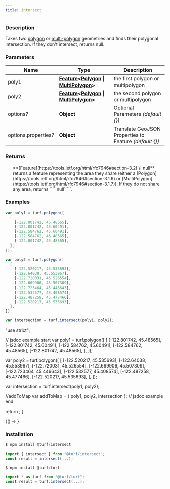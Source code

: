 ```yaml
---
title: intersect
---
```



### Description

Takes two [polygon](https://tools.ietf.org/html/rfc7946#section-3.1.6) or [multi-polygon](https://tools.ietf.org/html/rfc7946#section-3.1.7) geometries and
finds their polygonal intersection. If they don't intersect, returns null.

### Parameters

| Name                       | Type                                                                                                                                                                                               | Description                                             |
| -------------------------- | -------------------------------------------------------------------------------------------------------------------------------------------------------------------------------------------------- | ------------------------------------------------------- |
| poly1                      | **[Feature](https://tools.ietf.org/html/rfc7946#section-3.2)\<[Polygon](https://tools.ietf.org/html/rfc7946#section-3.1.6) \| [MultiPolygon](https://tools.ietf.org/html/rfc7946#section-3.1.7)>** | the first polygon or multipolygon                       |
| poly2                      | **[Feature](https://tools.ietf.org/html/rfc7946#section-3.2)\<[Polygon](https://tools.ietf.org/html/rfc7946#section-3.1.6) \| [MultiPolygon](https://tools.ietf.org/html/rfc7946#section-3.1.7)>** | the second polygon or multipolygon                      |
| options<i>?</i>            | **Object**                                                                                                                                                                                         | Optional Parameters _(default \{})_                     |
| options.properties<i>?</i> | **Object**                                                                                                                                                                                         | Translate GeoJSON Properties to Feature _(default \{})_ |

### Returns

<ul>
  **[Feature](https://tools.ietf.org/html/rfc7946#section-3.2) \| null** returns a feature representing the area they share (either a [Polygon](https://tools.ietf.org/html/rfc7946#section-3.1.6) or
[MultiPolygon](https://tools.ietf.org/html/rfc7946#section-3.1.7)). If they do not share any area, returns `````null`````.

</ul>

### Examples

```javascript
var poly1 = turf.polygon([
  [
    [-122.801742, 45.48565],
    [-122.801742, 45.60491],
    [-122.584762, 45.60491],
    [-122.584762, 45.48565],
    [-122.801742, 45.48565],
  ],
]);

var poly2 = turf.polygon([
  [
    [-122.520217, 45.535693],
    [-122.64038, 45.553967],
    [-122.720031, 45.526554],
    [-122.669906, 45.507309],
    [-122.723464, 45.446643],
    [-122.532577, 45.408574],
    [-122.487258, 45.477466],
    [-122.520217, 45.535693],
  ],
]);

var intersection = turf.intersect(poly1, poly2);
```

  "use strict";

  // jsdoc example start
  var poly1 = turf.polygon([
    [
      [-122.801742, 45.48565],
      [-122.801742, 45.60491],
      [-122.584762, 45.60491],
      [-122.584762, 45.48565],
      [-122.801742, 45.48565],
    ],
  ]);

  var poly2 = turf.polygon([
    [
      [-122.520217, 45.535693],
      [-122.64038, 45.553967],
      [-122.720031, 45.526554],
      [-122.669906, 45.507309],
      [-122.723464, 45.446643],
      [-122.532577, 45.408574],
      [-122.487258, 45.477466],
      [-122.520217, 45.535693],
    ],
  ]);

  var intersection = turf.intersect(poly1, poly2);

  //addToMap
  var addToMap = { poly1, poly2, intersection };
  // jsdoc example end

  return <ExampleMap addToMap={addToMap} />;
}

<!-- prettier-ignore -->
<BrowserOnly>{() => <Map0 />}</BrowserOnly>

### Installation

```javascript
$ npm install @turf/intersect

import { intersect } from "@turf/intersect";
const result = intersect(...);
```

```javascript
$ npm install @turf/turf

import * as turf from "@turf/turf";
const result = turf.intersect(...);
```
